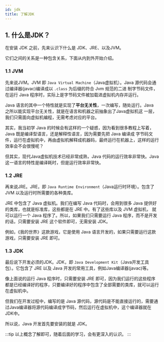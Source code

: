 ```yaml
---
id: jdk
title: 了解JDK
---
```


## 1. 什么是JDK？

在安装 JDK 之前，先来认识下什么是 JDK、JRE、以及JVM。

它们之间的关系是一种包含关系，下面从内到外开始介绍。

### 1.1 JVM

先来说JVM。JVM 即 `Java Virtual Machine`（Java虚拟机）。Java 源代码会通过编译器(javac)编译成以 `.class` 为后缀的符合 Jvm 规范的二进
制字节码文件，在运行 Java 程序时，实际上是字节码文件被加载进虚拟机内存并运行。

Java 语言的其中一个特性就是实现了**平台无关性**，一次编写，随处运行。Java 之所以能实现平台无关性，就是在语言和机器之前抽象出了Java虚拟机这
一层，我们只需面向虚拟机编程，无需考虑对应的平台。

其实，我当初学 Java 的时候会有这样的一个疑惑，因为看到很多教程上写着，Java 既是编译型语言，还是解释性语言，因为需要先把 Java 编译成
字节码文件，运行在虚拟机中，再由虚拟机解释成机器码，最终运行在机器上，这样的运行效率会不会很慢呢？

但其实，现代Java虚拟机技术已经非常成熟，Java 代码的运行效率非常快。Java 这一语言的特性是编译耗时，但是运行效率非常快。

### 1.2 JRE

再来说JRE。JRE，即 `Java Runtime Environment`（Java运行时环境）。包含了 JVM 以及运行时所需要的各种类库。

JRE 中包含了 Java 虚拟机。我们在编写 Java 代码时，会用到很多 Java 提供好的类库，也就是标准库，这些都是在 JRE 中。有了这些库以及 JVM 虚拟机，
就可以运行一个 Java 程序了。所以，如果我们只需要运行 Java 程序，而不是开发的话，只需要安装 JRE 这个软件即可，无需安装 JDK。

例如，《我的世界》这款游戏，它是使用 Java 语言开发的，如果只需要运行这款游戏，只需要安装 JRE 即可。

### 1.3 JDK

最后说下开发必须的JDK。JDK，即 `Java Development Kit`（Java开发工具包）。它包含了 JRE 以及 Java 开发的常用工具，例如Java编译器(javac)等。

像上面说的运行 Java 程序时，只需要安装 JRE 即可，因为我们运行的这些程序都是已经编译好的程序，只要编译好的程序中包含了全部需要的类库，就可以运行
在虚拟机中。

但我们在开发过程中，编写的是 Java 源代码，源代码是不能直接运行的，需要通过Java编译器将源代码编译成字节码，然后运行在虚拟机中，这个编译器就在
JDK中。

所以说，Java 开发首先要安装的就是 JDK。


:::tip
以上概念了解即可，随着后面的学习，会有更深入的认识。
:::